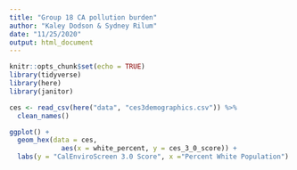 ```yaml
---
title: "Group 18 CA pollution burden"
author: "Kaley Dodson & Sydney Rilum"
date: "11/25/2020"
output: html_document
---
```


```r
knitr::opts_chunk$set(echo = TRUE)
library(tidyverse)
library(here)
library(janitor)
```

```r
ces <- read_csv(here("data", "ces3demographics.csv")) %>% 
  clean_names()
```

```r
ggplot() +
  geom_hex(data = ces,
             aes(x = white_percent, y = ces_3_0_score)) +
  labs(y = "CalEnviroScreen 3.0 Score", x ="Percent White Population")
```

